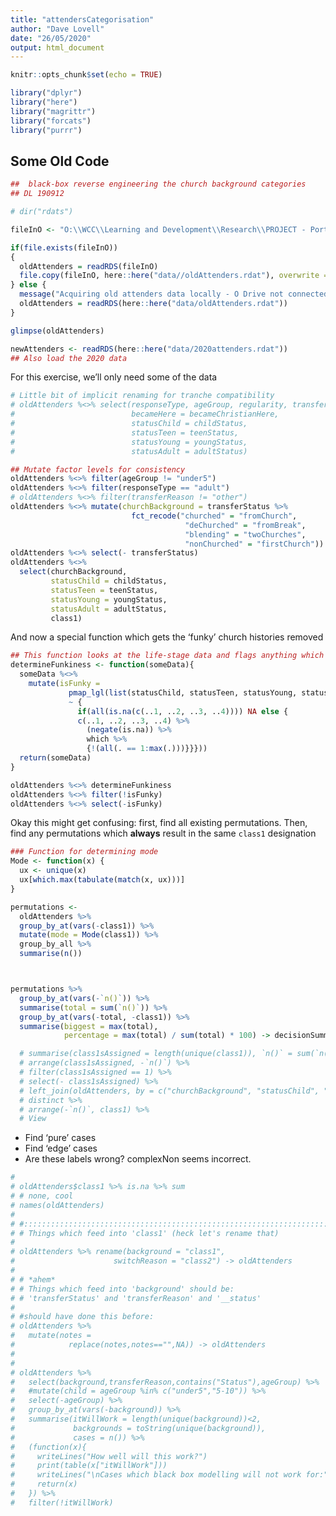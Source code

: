 ```yaml
---
title: "attendersCategorisation"
author: "Dave Lovell"
date: "26/05/2020"
output: html_document
---
```


```r
knitr::opts_chunk$set(echo = TRUE)
```

```r
library("dplyr")
library("here")
library("magrittr")
library("forcats")
library("purrr")
```
## Some Old Code

```r
##  black-box reverse engineering the church background categories
## DL 190912

# dir("rdats")

fileInO <- "O:\\WCC\\Learning and Development\\Research\\PROJECT - Portsmouth 2019 onwards\\Strand 1 - Leaders and Attenders Surveys\\Data\\2018 Data Processing\\rdats\\attenders05-190911 fixing ages.rdat"

if(file.exists(fileInO))
{
  oldAttenders = readRDS(fileInO)
  file.copy(fileInO, here::here("data//oldAttenders.rdat"), overwrite = TRUE)
} else {
  message("Acquiring old attenders data locally - O Drive not connected")
  oldAttenders = readRDS(here::here("data/oldAttenders.rdat"))
}

glimpse(oldAttenders)

newAttenders <- readRDS(here::here("data/2020attenders.rdat"))
## Also load the 2020 data
```

For this exercise, we'll only need some of the data

```r
# Little bit of implicit renaming for tranche compatibility
# oldAttenders %<>% select(responseType, ageGroup, regularity, transferStatus, transferReason, transferOther, christian, class1, class2
#                          becameHere = becameChristianHere,
#                          statusChild = childStatus,
#                          statusTeen = teenStatus,
#                          statusYoung = youngStatus,
#                          statusAdult = adultStatus)

## Mutate factor levels for consistency
oldAttenders %<>% filter(ageGroup != "under5")
oldAttenders %<>% filter(responseType == "adult")
# oldAttenders %<>% filter(transferReason != "other")
oldAttenders %<>% mutate(churchBackground = transferStatus %>%
                           fct_recode("churched" = "fromChurch", 
                                       "deChurched" = "fromBreak",
                                       "blending" = "twoChurches", 
                                       "nonChurched" = "firstChurch"))
oldAttenders %<>% select(- transferStatus)
oldAttenders %<>%
  select(churchBackground,
         statusChild = childStatus,
         statusTeen = teenStatus,
         statusYoung = youngStatus,
         statusAdult = adultStatus,
         class1)
```

And now a special function which gets the 'funky' church histories removed

```r
## This function looks at the life-stage data and flags anything which has an NA _before_ the latest entry (i.e. incomplete data)
determineFunkiness <- function(someData){
  someData %<>% 
    mutate(isFunky = 
             pmap_lgl(list(statusChild, statusTeen, statusYoung, statusAdult),
             ~ {
               if(all(is.na(c(..1, ..2, ..3, ..4)))) NA else { 
               c(..1, ..2, ..3, ..4) %>% 
                 (negate(is.na)) %>% 
                 which %>% 
                 {!(all(. == 1:max(.)))}}}))
  return(someData)
}

oldAttenders %<>% determineFunkiness
oldAttenders %<>% filter(!isFunky)
oldAttenders %<>% select(-isFunky)
```

Okay this might get confusing: first, find all existing permutations. Then, find any permutations which **always** result in the same `class1` designation

```r

### Function for determining mode
Mode <- function(x) {
  ux <- unique(x)
  ux[which.max(tabulate(match(x, ux)))]
}

permutations <- 
  oldAttenders %>%
  group_by_at(vars(-class1)) %>% 
  mutate(mode = Mode(class1)) %>% 
  group_by_all %>%
  summarise(n())



permutations %>%
  group_by_at(vars(-`n()`)) %>%
  summarise(total = sum(`n()`)) %>% 
  group_by_at(vars(-total, -class1)) %>% 
  summarise(biggest = max(total),
            percentage = max(total) / sum(total) * 100) -> decisionSummary

  # summarise(class1sAssigned = length(unique(class1)), `n()` = sum(`n()`)) %>% 
  # arrange(class1sAssigned, -`n()`) %>%
  # filter(class1sAssigned == 1) %>% 
  # select(- class1sAssigned) %>% 
  # left_join(oldAttenders, by = c("churchBackground", "statusChild", "statusTeen", "statusYoung", "statusAdult")) %>% 
  # distinct %>% 
  # arrange(-`n()`, class1) %>% 
  # View
```

* Find 'pure' cases
* Find 'edge' cases
* Are these labels wrong? complexNon seems incorrect.
```r
# 
# oldAttenders$class1 %>% is.na %>% sum
# # none, cool
# names(oldAttenders)
# 
# #:::::::::::::::::::::::::::::::::::::::::::::::::::::::::::::::::::::::::::::::::::::::::::::::::::
# # Things which feed into 'class1' (heck let's rename that)
# 
# oldAttenders %>% rename(background = "class1",
#                      switchReason = "class2") -> oldAttenders
# 
# # *ahem*
# # Things which feed into 'background' should be:
# # 'transferStatus' and 'transferReason' and '__status'
# 
# #should have done this before:
# oldAttenders %>%
#   mutate(notes = 
#            replace(notes,notes=="",NA)) -> oldAttenders
# 
# 
# oldAttenders %>% 
#   select(background,transferReason,contains("Status"),ageGroup) %>%
#   #mutate(child = ageGroup %in% c("under5","5-10")) %>% 
#   select(-ageGroup) %>%
#   group_by_at(vars(-background)) %>%
#   summarise(itWillWork = length(unique(background))<2,
#             backgrounds = toString(unique(background)),
#             cases = n()) %>% 
#   (function(x){
#     writeLines("How well will this work?")
#     print(table(x["itWillWork"]))
#     writeLines("\nCases which black box modelling will not work for:")
#     return(x)
#   }) %>% 
#   filter(!itWillWork)
```
